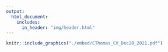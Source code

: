 ```yaml
---
output: 
  html_document:
    includes:
      in_header: "img/header.html"
---
```




```r
knitr::include_graphics("./embed/CThomas_CV_Dec20_2021.pdf")
```